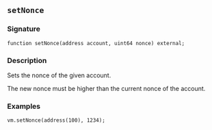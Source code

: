 ## `setNonce`

### Signature

```solidity
function setNonce(address account, uint64 nonce) external;
```

### Description

Sets the nonce of the given account.

The new nonce must be higher than the current nonce of the account.

### Examples

```solidity
vm.setNonce(address(100), 1234);
```
